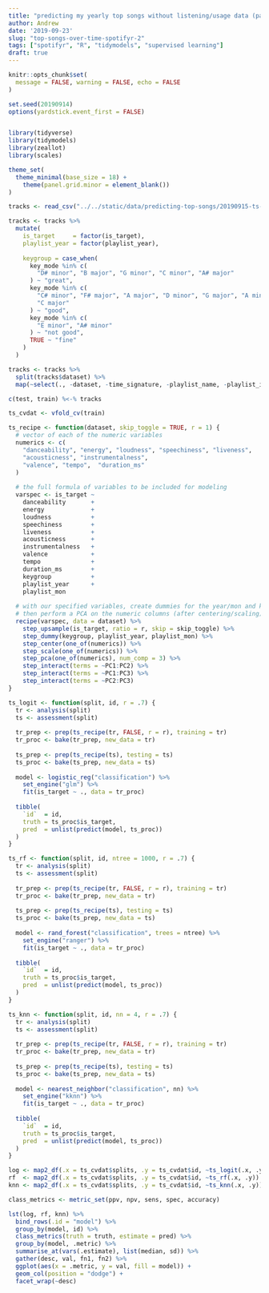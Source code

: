 ```yaml
---
title: "predicting my yearly top songs without listening/usage data (part 2)"
author: Andrew
date: '2019-09-23'
slug: "top-songs-over-time-spotifyr-2"
tags: ["spotifyr", "R", "tidymodels", "supervised learning"]
draft: true
---
```


```r
knitr::opts_chunk$set(
  message = FALSE, warning = FALSE, echo = FALSE
)
```

```r
set.seed(20190914)
options(yardstick.event_first = FALSE)


library(tidyverse)
library(tidymodels)
library(zeallot)
library(scales)

theme_set(
  theme_minimal(base_size = 18) +
    theme(panel.grid.minor = element_blank())
)

tracks <- read_csv("../../static/data/predicting-top-songs/20190915-ts-tracks-train-test.csv")
```

```r
tracks <- tracks %>%
  mutate(
    is_target     = factor(is_target),
    playlist_year = factor(playlist_year),
    
    keygroup = case_when(
      key_mode %in% c(
        "D# minor", "B major", "G minor", "C minor", "A# major"
      ) ~ "great",
      key_mode %in% c(
        "C# minor", "F# major", "A major", "D minor", "G major", "A minor",
        "C major"
      ) ~ "good",
      key_mode %in% c(
        "E minor", "A# minor"
      ) ~ "not good",
      TRUE ~ "fine"
    )
  )

tracks <- tracks %>%
  split(tracks$dataset) %>%
  map(~select(., -dataset, -time_signature, -playlist_name, -playlist_img)) 

c(test, train) %<-% tracks

ts_cvdat <- vfold_cv(train)
```

```r
ts_recipe <- function(dataset, skip_toggle = TRUE, r = 1) {
  # vector of each of the numeric variables
  numerics <- c(
    "danceability", "energy", "loudness", "speechiness", "liveness",
    "acousticness", "instrumentalness",
    "valence", "tempo",  "duration_ms"
  )
  
  # the full formula of variables to be included for modeling
  varspec <- is_target ~
    danceability       +
    energy             +
    loudness           +
    speechiness        +
    liveness           +
    acousticness       +
    instrumentalness   +
    valence            +
    tempo              +
    duration_ms        +
    keygroup           +
    playlist_year      +
    playlist_mon
  
  # with our specified variables, create dummies for the year/mon and keygroup
  # then perform a PCA on the numeric columns (after centering/scaling)
  recipe(varspec, data = dataset) %>%
    step_upsample(is_target, ratio = r, skip = skip_toggle) %>%
    step_dummy(keygroup, playlist_year, playlist_mon) %>%
    step_center(one_of(numerics)) %>%
    step_scale(one_of(numerics)) %>%
    step_pca(one_of(numerics), num_comp = 3) %>%
    step_interact(terms = ~PC1:PC2) %>%
    step_interact(terms = ~PC1:PC3) %>%
    step_interact(terms = ~PC2:PC3)
}

ts_logit <- function(split, id, r = .7) {
  tr <- analysis(split)
  ts <- assessment(split)
  
  tr_prep <- prep(ts_recipe(tr, FALSE, r = r), training = tr)
  tr_proc <- bake(tr_prep, new_data = tr)
  
  ts_prep <- prep(ts_recipe(ts), testing = ts)
  ts_proc <- bake(ts_prep, new_data = ts)
  
  model <- logistic_reg("classification") %>%
    set_engine("glm") %>%
    fit(is_target ~ ., data = tr_proc)
  
  tibble(
    `id`  = id,
    truth = ts_proc$is_target,
    pred  = unlist(predict(model, ts_proc)) 
  )
}

ts_rf <- function(split, id, ntree = 1000, r = .7) {
  tr <- analysis(split)
  ts <- assessment(split)
  
  tr_prep <- prep(ts_recipe(tr, FALSE, r = r), training = tr)
  tr_proc <- bake(tr_prep, new_data = tr)
  
  ts_prep <- prep(ts_recipe(ts), testing = ts)
  ts_proc <- bake(ts_prep, new_data = ts)
  
  model <- rand_forest("classification", trees = ntree) %>%
    set_engine("ranger") %>%
    fit(is_target ~ ., data = tr_proc)
  
  tibble(
    `id`  = id,
    truth = ts_proc$is_target,
    pred  = unlist(predict(model, ts_proc)) 
  )
}

ts_knn <- function(split, id, nn = 4, r = .7) {
  tr <- analysis(split)
  ts <- assessment(split)
  
  tr_prep <- prep(ts_recipe(tr, FALSE, r = r), training = tr)
  tr_proc <- bake(tr_prep, new_data = tr)
  
  ts_prep <- prep(ts_recipe(ts), testing = ts)
  ts_proc <- bake(ts_prep, new_data = ts)
  
  model <- nearest_neighbor("classification", nn) %>%
    set_engine("kknn") %>%
    fit(is_target ~ ., data = tr_proc)
  
  tibble(
    `id`  = id,
    truth = ts_proc$is_target,
    pred  = unlist(predict(model, ts_proc)) 
  )
}

log <- map2_df(.x = ts_cvdat$splits, .y = ts_cvdat$id, ~ts_logit(.x, .y))
rf  <- map2_df(.x = ts_cvdat$splits, .y = ts_cvdat$id, ~ts_rf(.x, .y))
knn <- map2_df(.x = ts_cvdat$splits, .y = ts_cvdat$id, ~ts_knn(.x, .y))

class_metrics <- metric_set(ppv, npv, sens, spec, accuracy)

lst(log, rf, knn) %>%
  bind_rows(.id = "model") %>%
  group_by(model, id) %>%
  class_metrics(truth = truth, estimate = pred) %>%
  group_by(model, .metric) %>%
  summarise_at(vars(.estimate), list(median, sd)) %>%
  gather(desc, val, fn1, fn2) %>%
  ggplot(aes(x = .metric, y = val, fill = model)) +
  geom_col(position = "dodge") +
  facet_wrap(~desc)
```
